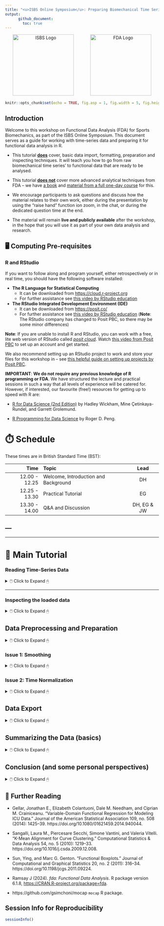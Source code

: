 ```yaml
---
title: "<u>ISBS Online Symposium</u>: Preparing Biomechanical Time Series' for Functional Data Analysis"
output: 
      github_document:
        toc: true
---
```


<div style="text-align: center;">
  <img src="isbs-logo.png" alt="ISBS Logo" width="200" style="margin-right: 50px;">
  <img src="fda-logo.png" alt="FDA Logo" width="200">
</div>


```r
knitr::opts_chunk$set(echo = TRUE, fig.asp = 1, fig.width = 5, fig.height = 5)
```

## Introduction

Welcome to this workshop on Functional Data Analysis (FDA) for Sports Biomechanics, as part of the ISBS Online Symposium. This document serves as a guide for working with time-series data and preparing it for functional data analysis in R.

* This tutorial <u>**does**</u> cover, basic data import, formatting, preparation and inspecting techniques. It will teach you how to go from raw biomechanical time series' to functional data that are ready to be analysed.

* This tutorial <u>**does not**</u> cover more advanced analytical techniques from FDA -- we have [a book](https://link.springer.com/book/10.1007/978-3-031-68862-1) and [material from a full one-day course](https://github.com/edwardgunning/ISBS-Short-Course) for this.

* We encourage participants to ask questions and discuss how the material relates to their own work, either during the presentation by using the "raise hand" function ion zoom, in the chat, or during the dedicated question time at the end.

* The material will remain **live and publicly available** after the workshop, in the hope that you will use it as part of your own data analysis and research.

## 🖥 Computing Pre-requisites

### R and RStudio

If you want to follow along and program yourself, either retrospectively or in real time, you should have the following software installed:

* **The R Language for Statistical Computing**
  * It can be downloaded from [https://cloud.r-project.org](https://cloud.r-project.org)
  * For further assistance see [this video by RStudio education](https://vimeo.com/203516510)

* **The RStudio Integrated Development Environment (IDE)**
  * It can be downloaded from [https://posit.co/](https://posit.co/)
  * For further assistance see [this video by RStudio education](https://vimeo.com/203516510) (**Note**: The RStudio company has changed to Posit PBC, so there may be some minor differences)


**Note**: If you are unable to install R and RStudio, you can work with a free, lite web version of RStudio called [*posit cloud*](https://posit.cloud/). Watch [this video from Posit PBC](https://www.youtube.com/watch?v=-fzwm4ZhVQQ) to set up an account and get started.

We also recommend setting up an RStudio project to work and store your files for this workshop in -- see [this helpful guide on setting up projects by Posit PBC](https://support.posit.co/hc/en-us/articles/200526207-Using-RStudio-Projects).

**IMPORTANT**: **We do not require any previous knowledge of R programming or FDA**. We have structured the lecture and practical sessions in such a way that all levels of experience will be catered for. However, if interested, our favourite (free!) resources for getting up to speed with R are:

* [R for Data Science (2nd Edition)](https://r4ds.hadley.nz/) by Hadley Wickham, Mine Çetinkaya-Rundel, and Garrett Grolemund.

* [R Programming for Data Science](https://bookdown.org/rdpeng/rprogdatascience/) by Roger D. Peng.


# ⏱️ Schedule

These times are in British Standard Time (BST):

| Time | Topic | Lead |
|-------:|:------|:---------:|
| $12.00$ - $12.25$ | Welcome, Introduction and Background | DH | 
| $12.25$ - $13.30$ | Practical Tutorial | EG |
| $13.30$ - $14.00$ | Q&A and Discussion | DH, EG & JW |

---
---
---


# 🎒 Main Tutorial

### Reading Time-Series Data

<details>

<summary>🖱️ Click to Expand 🖱 </summary>

In this workshop, we will use the GaitRec dataset, specifically the right leg vertical ground reaction force (vGRF) data.
The data are stored in a comma separated value (CSV) file on the [GaitRec Figshare link](https://figshare.com/articles/dataset/GRF_F_V_RAW_right/11394825?backTo=%2Fcollections%2FGaitRec_A_large-scale_ground_reaction_force_dataset_of_healthy_and_impaired_gait%2F4788012&file=22063200) and can be downloaded directly [here](https://figshare.com/ndownloader/files/22063200).
Each time series is stored as a row of the CSV file, with associated metadata including subject ID, session number, and trial ID. Since trials have different durations, some rows contain missing values (`NA`s) where the recorded data length varies. Our goal is to preprocess these data, preparing them for functional data analysis.

### Read in the csv file:

There are many options to read in text files in R (e.g., comma or tab separated values files). Here, we'll use base R `read.csv()` function.
Since we are working within a project, we just have to point to the *relative path* to the file.

```r
GRF_data <- read.csv(file = "data/GRF_F_V_RAW_right.csv")
```

---

***Aside:***

There exist faster functions in specialized packages for reading in large csv files. Let's time trial `read.csv()` with `read_csv()` from the `readr` package and `fread` from the `data.table` package. From just one run it seems `fread()` is marginally faster than `read_csv()`, but both are orders of magnitude faster than `read.csv()`.


```r
runtime_1 <- system.time(GRF_data_1 <- read.csv(file = "data/GRF_F_V_RAW_right.csv"))
runtime_2 <- system.time(GRF_data_2 <- readr::read_csv(file = "data/GRF_F_V_RAW_right.csv", 
                                                    col_types = c(rep("i", 3), rep("n", 405))))
runtime_3 <- system.time(GRF_data_3 <- data.table::fread(file = "data/GRF_F_V_RAW_right.csv"))

# Examine the results:
print(paste0("read.csv = ", round(runtime_1["elapsed"], 2), " seconds; read_csv = ",
             round(runtime_2["elapsed"], 2), " seconds; fread = ",
             round(runtime_3["elapsed"], 2), " seconds"))
rm(list = paste0("GRF_data_", 1:3)) # remove the created data objects from our environments
```

* We should actually do this comparison by running the code for multiple repetitions using `microbenchmark()` from the `microbenchmark` package.

</details>

---

### Inspecting the loaded data

<details>

<summary>🖱️ Click to Expand 🖱 </summary>

The data is read in as a data frame, which is useful for storing tabular data where the columns are heterogenous in nature (e.g., contains some numeric and some factors or strings).

```r
class(GRF_data)
```

This dataset contains over $75,000$ rows. This meaans its a fantastic resource for statistics and machine learning applications. However, for the purpose of this tutorial, we'll take a random sample of $200$ rows to make it more manageable.

```r
dim(GRF_data) # check dimensions
set.seed(1)
sample_inds <- sample(seq_len(length.out = nrow(GRF_data)), size = 200)
GRF_data <- GRF_data[sample_inds, ]
dim(GRF_data) # check dimensions again
```

We can also split the data out into the first three columns (subject, session and trial IDs) and the remaining $405$ columns which include the sampled time series.
Since the remaining $405$ columns are all numeric containing time series values, it is appropriate to store them as a matrix.

```r
meta_df <- GRF_data[, 1:3] # first three columns
GRF_matrix <- as.matrix(GRF_data[, - c(1:3)])  # remaining columns
```

We can also create a $405$-dimensional vector representing the time argument.
Since these data are sampled at $250$ Hz, we have that each time difference is $1/250$.

```r
frames_per_second <- 250
seconds_per_frame <- 1 / frames_per_second
time_seq <- seq(0, seconds_per_frame * (405 - 1), by = seconds_per_frame)
```

We can use the `matplot()` function to plot the columns of a matrix, so we need to transpose (rotate) `GRF_matrix` when passing it as an argument using the `t()` function.

```r
matplot(x = time_seq,
        y = t(GRF_matrix), 
        type = "b", 
        cex = 0.5, 
        pch = 20, 
        ylab = "vGRF",
        xlab = "time (seconds)")
```

</details>

## Data Preprocessing and Preparation

<details>

<summary>🖱️ Click to Expand 🖱 </summary>

In this section, we'll discuss a number of important issues in data preparation.

For this, we'll use the `fda` package so we need to load it.

```r
library(fda)
```

</details>

### Issue 1: Smoothing 

<details>

<summary>🖱️ Click to Expand 🖱 </summary>

* The first issue is representing each sampled time series as a *smooth* function (or curve).

* In the`fda` package, this representation is done using a **basis function representation**.

* In short, we use a linear combination (or weighted sum) of some set of basis functions that *we know*, to approximate each individual curve. Then, under the hood, the data are stored as the combination of the basis (i.e., the known functions) and vector of basis coefficients for an individual curve (i.e., the weights).

* We can choose the basis coefficients based on whether we want to **smooth** or interpolate the raw data.


#### Demonstration: Representing a single curve

We'll extract the first row of the dataset. We only take the non `NA` values, and take the correponding values for the time argument.

```r
GRF_obs_full <- GRF_matrix[1,]
GRF_obs <- GRF_obs_full[!is.na(GRF_obs_full)]
time_seq_obs <- time_seq[seq_len(length(GRF_obs))]
```


```r
Bspline_basis_k50 <- create.bspline.basis(rangeval = range(time_seq_obs),
                                           nbasis = 50)

GRF_obs_1_fdSmooth <- smooth.basis(argvals = time_seq_obs,
                                   y = GRF_obs, 
                                   fdParobj = Bspline_basis_k50)

par(mfrow = c(1, 2))
plot(Bspline_basis_k50, knots = FALSE, lty = 1)
abline(h = 1, lwd = 1.5)
title("BSpline Basis")
plot.fd(fd(coef = diag(GRF_obs_1_fdSmooth$fd$coefs[,1]),
                  Bspline_basis_k50), lty = 1, ylim = c(0, 800))
points(x = time_seq_obs, GRF_obs, pch = 20, col = "grey")
lines.fdSmooth(GRF_obs_1_fdSmooth, col = "black", lwd = 1.5)
title("Weighted BSpline Basis to Represent Curve")
```


**What is happening under the hood?** 

  $\rightarrow$ We have gone from a vector of discrete values to a representation of the functional data in terms of a vector of basis coefficients and a set of basis functions.
  
  These are stored as an `fd` object:
  
```r
GRF_obs_1_fd <- GRF_obs_1_fdSmooth$fd
GRF_obs_1_fd[["coefs"]]
GRF_obs_1_fd[["basis"]]
```

This means that we are not bound by the dicrete points at which the data are measured, we can evaluate the curve at **any** point in the domain, by simply evluating the basis functions at these points.


The first issue that needs to be considered -- **do we need to smooth or interpolate the data**?

* If they have been filtered already, e.g., using a Butterworth filter applied to marker trajectories, we probably don't need to re-smooth them. Therefore we choose a large number of basis functions `nbasis` and do not apply a smoothing penalty.


* If we have the raw signal and need to remove noise/ errors, we should use the FDA tools to smooth the data. We can either do this by choosing a smaller number of basis functions, or preferably, add a smoothness penalty controlled by a weight parameter $\lambda$ in the objective function when computing the coefficients. 


```r
lambda_seq <- 10^seq(-10, 0, by = 1)

plot(x = time_seq_obs, GRF_obs, pch = 20, col = "grey")
for(lami in seq_along(lambda_seq)) {
  fdsmooth_i <- smooth.basis(argvals = time_seq_obs,
                             y = GRF_obs, 
                             fdParobj = fdPar(fdobj = Bspline_basis_k50,
                                              Lfdobj = 2,
                                              lambda = lambda_seq[lami]))
  lines.fdSmooth(fdsmooth_i, col = lami + 1)
}
legend("bottom", paste0("lambda = ", lambda_seq), 
       col = seq_along(lambda_seq) + 1, 
       lty = 1)
```

* We can see that varying $\lambda$ gives different fits, we should choose the optimal value by cross-validation or generalized cross-validation (see Chapter 2 of book).

* Refer to the book Chapter 2 for details on different types of bases and other considerations when smoothing (e.g., suitable representations of derivatives/ rates of change).

</details>

### Issue 2: Time Normalization

<details>

<summary>🖱️ Click to Expand 🖱 </summary>

* We have fitted to a single curve, and we have used the observed time values to define its domain.

* However, standard functional data analysis software (i.e., the `fda` package) requires the functional data to be represented on a common domain (**Note:** There are some exceptions such as the work of Gellar et al. (2014) and Sangalli et al. (2010) do not require a common domain/ equal length curves). 

* These data -- and many biomechanical time series -- are of different lengths because people take different amounts of time to complete a movement.

* Therefore we need to consider methods to standardize/ normalize the domains of each observation to use them with the `fda` package.

* The most common approach, particularly for periodic data or data with very clearly defined start and end points, is the linearly time (or length) normalise the data. We simply, linearly stretch or compress the time values so that the start and end of each curve match, and we can treat them as data defined on a common domain.


#### 2 (a) <u>Common Approach</u>: Resample to Time Normalize and then Smooth

* Use a cubic spline to interpolate the data to $101$ points (often done in motion capture soft. Do this to each row of the data.

* We use `apply()` to do the same operation to each row of the data -- we could also do it in a loop.

* This gives us a $200 \times 100$ matrix that we can pass to `smooth.basis()` to smooth/ represent all the curves collectively.


```r
GRF_matrix_normalized <- apply(X = GRF_matrix, MARGIN = 1, 
                               FUN = function(x) {
                                 obs <- x[!is.na(x)]
                                 time_seq_obs <- time_seq[seq_len(length(obs))]
                                  spline(x = time_seq_obs, y = obs, n = 101)$y
                               })
GRF_matrix_normalized <- t(GRF_matrix_normalized)
time_seq_normalized <- 0:100
matplot(x = time_seq_normalized,
        y = t(GRF_matrix_normalized), 
        type = "b", 
        cex = 0.5, 
        pch = 20, 
        ylab = "vGRF",
        xlab = "time (seconds)")
```

* We can just pass the $101\times200$ matrix (after transposing) to `smooth.basis()` and it will do the smoothig/ representation of all the curves collectively.

```r
Bspline_basis_k50_normalized <- create.bspline.basis(rangeval = c(0, 100), 
                                                     nbasis = 50)
GRF_fdSmooth <- smooth.basis(argvals = time_seq_normalized,
                             y = t(GRF_matrix_normalized), 
                             fdParobj = Bspline_basis_k50_normalized)
GRF_fd <- GRF_fdSmooth$fd 
plot(GRF_fd)
```

#### 2 (b) <u>More Principled Approach</u>: Do Smoothing and Time Normalization Together

* What we actually do when we use cubic spline interpolation, is interpolate onto a B-spline basis and evaluate at $101$ points.

* We can actually do all of this using the `fda` package, and this might be preferable for a few reasons:

  1.  We avoid an intermediate resampling steps, which may distort/ lose information (though maybe not if the data are smooth enough and the grid of time points is fine enough)
  2. If the data *are* noisy, we don't really want to interpolate noise and smooth the result, we would prefer to smooth the resulting data.
  
Below is code that uses a very simple for loop to for each curve individually to a basis on the same domain and store the resulting `fd` object:

**Note:** We are using the same basis, but using different evaluation points to fit each curve, storing the coefficients and combining them to create the fd object.

```r
coef_matrix <- matrix(NA, nrow = 200, ncol = Bspline_basis_k50_normalized$nbasis)
for(i in 1:200) {
  obs_i <- GRF_matrix[i, ]
  obs_i <- obs_i[!is.na(obs_i)]
  time_seq_obs_i <- time_seq[seq_len(length(obs_i))]
  time_seq_obs_i_normalized <- (time_seq_obs_i / max(time_seq_obs_i)) * 100
  fdsmooth_i <- smooth.basis(argvals = time_seq_obs_i_normalized,
                             y = obs_i, 
                             fdParobj = Bspline_basis_k50_normalized)
  coef_matrix[i, ] <- fdsmooth_i$fd$coefs
}

# create fd object
GRF_fd_2 <- fd(coef = t(coef_matrix), basisobj = Bspline_basis_k50_normalized)

par(mfrow = c(1, 2))
plot(GRF_fd)
title("Approach 1")
plot(GRF_fd_2)
title("Approach 2")
```


* [Link to flowchart from my thesis](https://github.com/edwardgunning/thesis-chapt-3/blob/main/outputs/basis-expansion-diagram/2023-01-02-basis-expansion-diagram.pdf).

#### <u>Other approaches and further thoughts</u>

* If you time normalise, you should carry through curve length as an additional covariate. Don't just discard it!

* There are some other approaches people have considered. They don't make sense in this context (I think), but I'm demonstrating them just to show that *how you define your domain* matters.

* In some instances, possibly where the data are not periodic/ repeating, it may make more sense to pad the data with the final value (sometimes zero for forces data).

```r
GRF_matrix_zero_padded <- GRF_matrix
GRF_matrix_zero_padded[is.na(GRF_matrix_zero_padded)] <- 0
```

* Or, you might choose a physical time domain (un-normalized) over which all the curves are defined.

```r
min_time <- min(apply(GRF_matrix, 1, function(x) sum(is.na(x))))
time_seq_min <- time_seq[seq_len(min_time)]
GRF_matrix_min <- GRF_matrix[, seq_len(min_time)]
```

* Let's have a look at all three approaches and the original data side-by-side.

```r
par(mfrow = c(2, 2))
matplot(time_seq, t(GRF_matrix),  
        type = "b", 
        cex = 0.5, 
        pch = 20)
title("Raw Data")
matplot(time_seq_normalized, t(GRF_matrix_normalized),
        type = "b", 
        cex = 0.5, 
        pch = 20)
title("Time Normalised")
matplot(time_seq, t(GRF_matrix_zero_padded),  
        type = "b", 
        cex = 0.5, 
        pch = 20)
title("Zero-Padded")
matplot(time_seq_min, 
        t(GRF_matrix_min),  
        type = "b", 
        cex = 0.5, 
        pch = 20)
title("Chopped")
```

</details>

## Data Export

<details>

<summary>🖱️ Click to Expand 🖱 </summary>

* We typically want to save iterations of our data at multiple stages in the workflow, and will rarely complete analysis in a single interactive session.

* Therefore, we need to be able to save and import the objects that we create.

* The canonical way to store R objects, such as the `fd` object we have created, is in "R’s custom binary format called RDS" (Wickhama and Grolemund, 2017).

* The functions to save and read RDS objects are straightforward:

```r
# save 
saveRDS(object = GRF_fd, file = "saved-objects/GRF_fd.rds")
# and read back in
GRF_fd <- readRDS(file = "saved-objects/GRF_fd.rds")
```

* We could also consider svaing just the basis as an `RDS` object and the coefficients in a more familiar CSV or TSV format (e.g., using `write.csv()`).

</details>

## Summarizing the Data (basics)

<details>

<summary>🖱️ Click to Expand 🖱 </summary>

Once we have represented our data as an `fd` object, we can apply visualisation, summary and analysis functions from the `fda` package. Here are a number of simple visualisation functions that act directly on the `fd` object.

1. **`plot.fd()`** Plot the full functional data object.

```r
plot.fd(GRF_fd)
```

2. **`mean.fd()`** Calculate the sample mean of a functional data object (we'll then plot it).

```r
GRF_mean_fd <- mean.fd(GRF_fd)
plot.fd(GRF_mean_fd)
```

3. **`boxplot.fd`** Display the functional version of the boxplot Sun and Genton (2011) of the `fd` object (see  and Chapter 3 of our book for a summary of how to interpret it).

```r
boxplot.fd(GRF_fd)
```

</details>

## Conclusion (and some personal perspectives)

<details>

<summary>🖱️ Click to Expand 🖱 </summary>

* Biomechanical data is rich and structured.

* How we process it matters and affects our results and interpretations of an analysis.

* There is no "flowchart" or rigid set of steps for FDA. Thought needs to be given to context and intricacies of each dataset.

* Sensitivity analyses are often useful to determine the effects of our subjective choices.

* We hope that this tutorial has benefitted you, and we would love to hear about the data preparation issues that you encounter in your own work.


</details>

## 📖 Further Reading

* Gellar, Jonathan E., Elizabeth Colantuoni, Dale M. Needham, and Ciprian M. Crainiceanu. “Variable-Domain Functional Regression for Modeling ICU Data.” Journal of the American Statistical Association 109, no. 508 (2014): 1425–39. https://doi.org/10.1080/01621459.2014.940044.

* Sangalli, Laura M., Piercesare Secchi, Simone Vantini, and Valeria Vitelli. “K-Mean Alignment for Curve Clustering.” Computational Statistics & Data Analysis 54, no. 5 (2010): 1219–33. https://doi.org/10.1016/j.csda.2009.12.008.

* Sun, Ying, and Marc G. Genton. “Functional Boxplots.” Journal of Computational and Graphical Statistics 20, no. 2 (2011): 316–34. https://doi.org/10.1198/jcgs.2011.09224.

* Ramsay J (2024). _fda: Functional Data Analysis_. R package version 6.1.8,
  <https://CRAN.R-project.org/package=fda>.

* https://github.com/gsimchoni/mocap `mocap` R package.



## Session Info for Reproducibility

```r
sessionInfo()
```


